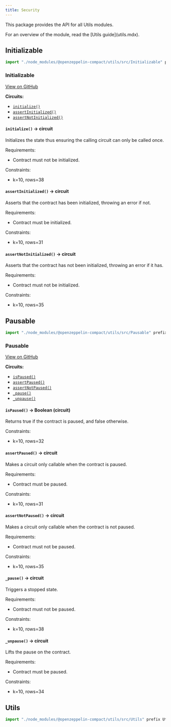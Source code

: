 ```yaml
---
title: Security
---
```


This package provides the API for all Utils modules.

<Callout>
For an overview of the module, read the [Utils guide](utils.mdx).
</Callout>

## Initializable

```ts
import "./node_modules/@openzeppelin-compact/utils/src/Initializable" prefix Initializable_;
```

### Initializable

[View on GitHub](https://github.com/OpenZeppelin/compact-contracts/blob/main/contracts/utils/src/Initializable.compact)

**Circuits:**

- [`initialize()`](#initialize)
- [`assertInitialized()`](#assertinitialized)
- [`assertNotInitialized()`](#assertnotinitialized)

#### `initialize()` → circuit

Initializes the state thus ensuring the calling circuit can only be called once.

Requirements:

* Contract must not be initialized.

Constraints:

* k=10, rows=38

#### `assertInitialized()` → circuit

Asserts that the contract has been initialized, throwing an error if not.

Requirements:

* Contract must be initialized.

Constraints:

* k=10, rows=31

#### `assertNotInitialized()` → circuit

Asserts that the contract has not been initialized, throwing an error if it has.

Requirements:

* Contract must not be initialized.

Constraints:

* k=10, rows=35

## Pausable

```ts
import "./node_modules/@openzeppelin-compact/utils/src/Pausable" prefix Pausable_;
```

### Pausable

[View on GitHub](https://github.com/OpenZeppelin/compact-contracts/blob/main/contracts/utils/src/Pausable.compact)

**Circuits:**

- [`isPaused()`](#ispaused)
- [`assertPaused()`](#assertpaused)
- [`assertNotPaused()`](#assertnotpaused)
- [`_pause()`](#_pause)
- [`_unpause()`](#_unpause)

#### `isPaused()` → Boolean (circuit)

Returns true if the contract is paused, and false otherwise.

Constraints:

* k=10, rows=32

#### `assertPaused()` → circuit

Makes a circuit only callable when the contract is paused.

Requirements:

* Contract must be paused.

Constraints:

* k=10, rows=31

#### `assertNotPaused()` → circuit

Makes a circuit only callable when the contract is not paused.

Requirements:

* Contract must not be paused.

Constraints:

* k=10, rows=35

#### `_pause()` → circuit

Triggers a stopped state.

Requirements:

* Contract must not be paused.

Constraints:

* k=10, rows=38

#### `_unpause()` → circuit

Lifts the pause on the contract.

Requirements:

* Contract must be paused.

Constraints:

* k=10, rows=34

## Utils

```ts
import "./node_modules/@openzeppelin-compact/utils/src/Utils" prefix Utils_;
```
